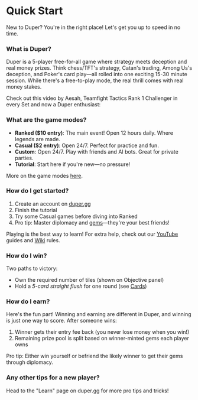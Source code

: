 
# Quick Start

New to Duper? You're in the right place! Let's get you up to speed in no time.

### What is Duper?

Duper is a 5-player free-for-all game where strategy meets deception and real money prizes. Think chess/TFT's strategy, Catan's trading, Among Us's deception, and Poker's card play—all rolled into one exciting 15-30 minute session. While there's a free-to-play mode, the real thrill comes with real money stakes.

Check out this video by Aesah, Teamfight Tactics Rank 1 Challenger in every Set and now a Duper enthusiast:
<YouTube id="CtORUaHitp8" />

### What are the game modes?

- **Ranked (\$10 entry)**: The main event! Open 12 hours daily. Where legends are made.
- **Casual (\$2 entry)**: Open 24/7. Perfect for practice and fun.
- **Custom**: Open 24/7. Play with friends and AI bots. Great for private parties.
- **Tutorial**: Start here if you're new—no pressure!

More on the game modes [here](modes).

### How do I get started?

1. Create an account on [duper.gg](https://www.duper.gg)
2. Finish the tutorial
3. Try some Casual games before diving into Ranked
4. Pro tip: Master diplomacy and [gems](./wiki/fundamentals/resources#gems)—they're your best friends!

Playing is the best way to learn! For extra help, check out our [YouTube](https://youtube.com/@dupergame) guides and [Wiki](./wiki/) rules.

### How do I win?

Two paths to victory:
- Own the required number of tiles (shown on Objective panel)
- Hold a _5-card straight flush_ for one round (see [Cards](./wiki/fundamentals/resources#cards))

### How do I earn?

Here's the fun part! Winning and earning are different in Duper, and winning is just one way to score. After someone wins:

1. Winner gets their entry fee back (you never lose money when you win!)
2. Remaining prize pool is split based on winner-minted gems each player owns

Pro tip: Either win yourself or befriend the likely winner to get their gems through diplomacy.

### Any other tips for a new player?

Head to the "Learn" page on duper.gg for more pro tips and tricks!
